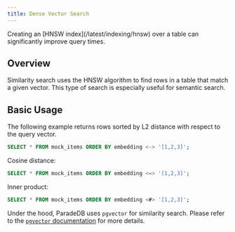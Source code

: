 ```yaml
---
title: Dense Vector Search
---
```


<Note>
  Creating an [HNSW index](/latest/indexing/hnsw) over a table can significantly
  improve query times.
</Note>

## Overview

Similarity search uses the HNSW algorithm to find rows in a table that match a given vector.
This type of search is especially useful for semantic search.

## Basic Usage

The following example returns rows sorted by L2 distance with respect to the query vector.

```sql
SELECT * FROM mock_items ORDER BY embedding <-> '[1,2,3]';
```

Cosine distance:

```sql
SELECT * FROM mock_items ORDER BY embedding <=> '[1,2,3]';
```

Inner product:

```sql
SELECT * FROM mock_items ORDER BY embedding <#> '[1,2,3]';
```

Under the hood, ParadeDB uses `pgvector` for similarity search. Please refer to the
[`pgvector` documentation](https://github.com/pgvector/pgvector) for more details.
